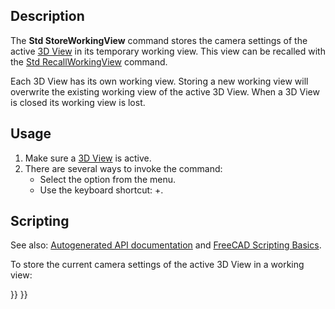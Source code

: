 <languages/>

{{Docnav
|[[Std_ViewRotateRight|ViewRotateRight]]
|[[Std_RecallWorkingView|RecallWorkingView]]
|[[Std_View_Menu|Std View Menu]]
|IconL=Std_ViewRotateRight.svg
|IconR=
|IconC=Freecad.svg
}}

{{GuiCommand
|Name=Std StoreWorkingView
|MenuLocation=View → Standard Views → Store Working View
|Workbenches=All
|Shortcut={{KEY|Shift}}+{{KEY|End}}
|Version=0.21
|SeeAlso=[[Std_RecallWorkingView|Std RecallWorkingView]], [[Std_FreezeViews|Std FreezeViews]]
}}

==Description==

The '''Std StoreWorkingView''' command stores the camera settings of the active [[3D_View|3D View]] in its temporary working view. This view can be recalled with the [[Std_RecallWorkingView|Std RecallWorkingView]] command.

Each 3D View has its own working view. Storing a new working view will overwrite the existing working view of the active 3D View. When a 3D View is closed its working view is lost.

==Usage==

# Make sure a [[3D_View|3D View]] is active.
# There are several ways to invoke the command:
#* Select the {{MenuCommand|View → Standard Views → Store Working View}} option from the menu.
#* Use the keyboard shortcut: {{KEY|Shift}}+{{KEY|End}}.

==Scripting==

See also: [https://freecad.github.io/SourceDoc/ Autogenerated API documentation] and [[FreeCAD_Scripting_Basics|FreeCAD Scripting Basics]].

To store the current camera settings of the active 3D View in a working view:

{{Code|code=
import FreeCADGui

FreeCADGui.runCommand("Std_StoreWorkingView", 0)
}}


{{Docnav
|[[Std_ViewRotateRight|ViewRotateRight]]
|[[Std_RecallWorkingView|RecallWorkingView]]
|[[Std_View_Menu|Std View Menu]]
|IconL=Std_ViewRotateRight.svg
|IconR=
|IconC=Freecad.svg
}}

{{Std_Base_navi{{#translation:}}}}
{{Userdocnavi{{#translation:}}}}